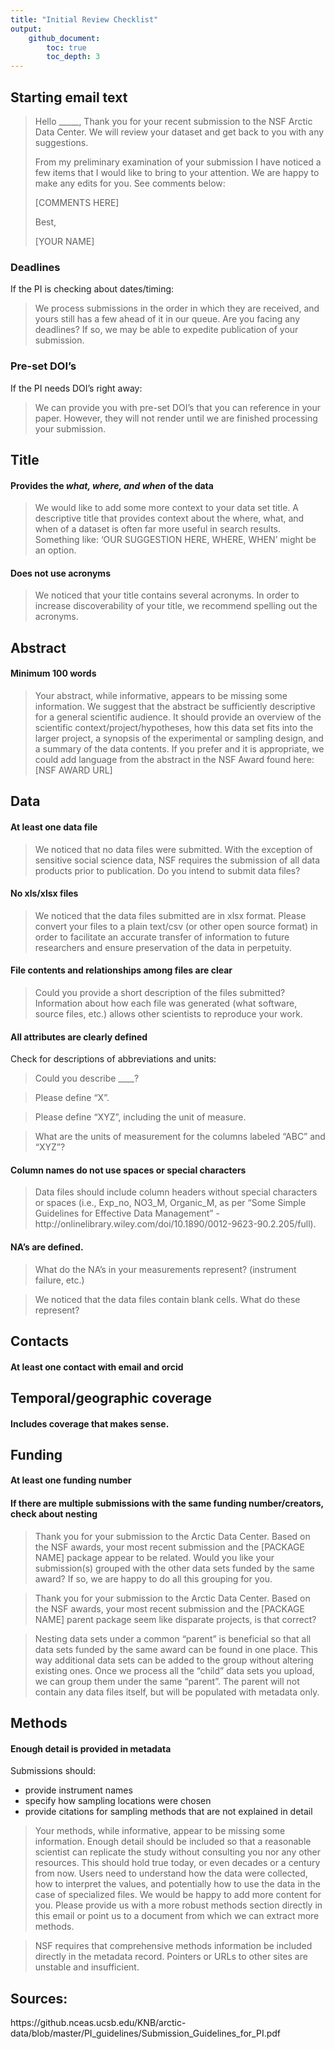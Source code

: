 ```yaml
---
title: "Initial Review Checklist"
output: 
    github_document:
        toc: true
        toc_depth: 3
---
```


## Starting email text

> Hello _____,
> Thank you for your recent submission to the NSF Arctic Data Center. We will review your dataset and get back to you with any suggestions.
> 
> From my preliminary examination of your submission I have noticed a  few items that I would like to bring to your attention. We are happy to make any edits for you. See comments below:
> 
> [COMMENTS HERE]
> 
> Best,
> 
> [YOUR NAME]

### Deadlines
If the PI is checking about dates/timing:

> We process submissions in the order in which they are received, and yours still has a few ahead of it in our queue. Are you facing any deadlines? If so, we may be able to expedite publication of your submission.

### Pre-set DOI's
If the PI needs DOI's right away:

> We can provide you with pre-set DOI's that you can reference in your paper. However, they will not render until we are finished processing your submission.

## Title
#### Provides the *what, where, and when* of the data

> We would like to add some more context to your data set title. A descriptive title that provides context about the where, what, and when of a dataset is often far more useful in search results. Something like: ‘OUR SUGGESTION HERE, WHERE, WHEN’ might be an option.

#### Does not use acronyms

> We noticed that your title contains several acronyms. In order to increase discoverability of your title, we recommend spelling out the acronyms.

## Abstract {#abstract}
#### Minimum 100 words

> Your abstract, while informative, appears to be missing some information. We suggest that the abstract be sufficiently descriptive for a general scientific audience. It should provide an overview of the scientific context/project/hypotheses, how this data set fits into the larger project, a synopsis of the experimental or sampling design, and a summary of the data contents. If you prefer and it is appropriate, we could add language from the abstract in the NSF Award found here: [NSF AWARD URL]

## Data
#### At least one data file
> We noticed that no data files were submitted. With the exception of sensitive social science data, NSF requires the submission of all data products prior to publication. Do you intend to submit data files?

#### No xls/xlsx files

> We noticed that the data files submitted are in xlsx format. Please convert your files to a plain text/csv (or other open source format) in order to facilitate an accurate transfer of information to future researchers and ensure preservation of the data in perpetuity.

#### File contents and relationships among files are clear

> Could you provide a short description of the files submitted? Information about how each file was generated (what software, source files, etc.) allows other scientists to reproduce your work.

#### All attributes are clearly defined

Check for descriptions of abbreviations and units:

> Could you describe ____? 

> Please define “X”. 

> Please define “XYZ”, including the unit of measure. 

> What are the units of measurement for the columns labeled “ABC” and “XYZ”?

#### Column names do not use spaces or special characters

> Data files should include column headers without special characters or spaces (i.e., Exp_no, NO3_M, Organic_M, as per “Some Simple Guidelines for Effective Data Management” - http://onlinelibrary.wiley.com/doi/10.1890/0012-9623-90.2.205/full).

#### NA's are defined.

> What do the NA's in your measurements represent? (instrument failure, etc.)

> We noticed that the data files contain blank cells. What do these represent? 

## Contacts
#### At least one contact with email and orcid

## Temporal/geographic coverage
#### Includes coverage that makes sense.

## Funding
#### At least one funding number

#### If there are multiple submissions with the same funding number/creators, check about nesting

> Thank you for your submission to the Arctic Data Center. Based on the NSF awards, your most recent submission and the [PACKAGE NAME] package appear to be related. Would you like your submission(s) grouped with the other data sets funded by the same award? If so, we are happy to do all this grouping for you.

> Thank you for your submission to the Arctic Data Center. Based on the NSF awards, your most recent submission and the [PACKAGE NAME] parent package seem like disparate projects, is that correct?

> Nesting data sets under a common “parent” is beneficial so that all data sets funded by the same award can be found in one place. This way additional data sets can be added to the group without altering existing ones. Once we process all the “child” data sets you upload, we can group them under the same “parent”. The parent will not contain any data files itself, but will be populated with metadata only.

## Methods
#### Enough detail is provided in metadata

Submissions should:

- provide instrument names
- specify how sampling locations were chosen
- provide citations for sampling methods that are not explained in detail

> Your methods, while informative, appear to be missing some information. Enough detail should be included so that a reasonable scientist can replicate the study without consulting you nor any other resources. This should hold true today, or even decades or a century from now. Users need to understand how the data were collected, how to interpret the values, and potentially how to use the data in the case of specialized files. We would be happy to add more content for you. Please provide us with a more robust methods section directly in this email or point us to a document from which we can extract more methods.

> NSF requires that comprehensive methods information be included directly in the metadata record. Pointers or URLs to other sites are unstable and insufficient.

## Sources:
https://github.nceas.ucsb.edu/KNB/arctic-data/blob/master/PI_guidelines/Submission_Guidelines_for_PI.pdf
